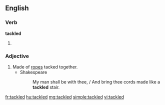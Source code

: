 ==English==

===Verb===
'''tackled'''

# {{past of|tackle}}

===Adjective===
{{en-adj|-}}

# Made of [[rope]]s tacked together.
#* Shakespeare
#*: My man shall be with thee, / And bring thee cords made like a '''tackled''' stair.

{{Webster 1913}}

[[fr:tackled]]
[[hu:tackled]]
[[mg:tackled]]
[[simple:tackled]]
[[vi:tackled]]